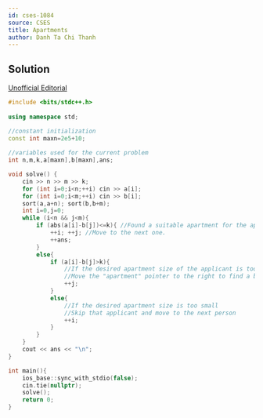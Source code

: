 ---
id: cses-1084
source: CSES
title: Apartments
author: Danh Ta Chi Thanh
---


## Solution

[Unofficial Editorial](https://codeforces.com/blog/entry/83295)


```cpp
#include <bits/stdc++.h>
 
using namespace std;

//constant initialization
const int maxn=2e5+10;
 
//variables used for the current problem
int n,m,k,a[maxn],b[maxn],ans;

void solve() {
	cin >> n >> m >> k;
	for (int i=0;i<n;++i) cin >> a[i];
	for (int i=0;i<m;++i) cin >> b[i];
	sort(a,a+n); sort(b,b+m);
	int i=0,j=0;
	while (i<n && j<m){
		if (abs(a[i]-b[j])<=k){ //Found a suitable apartment for the applicant
			++i; ++j; //Move to the next one.
			++ans;
		}
		else{
			if (a[i]-b[j]>k){ 
				//If the desired apartment size of the applicant is too big
				//Move the "apartment" pointer to the right to find a bigger one
				++j; 
			}
			else{
				//If the desired apartment size is too small
				//Skip that applicant and move to the next person
				++i;
			}
		}
	}
	cout << ans << "\n";
}

int main(){
	ios_base::sync_with_stdio(false);
	cin.tie(nullptr);
	solve();
	return 0;
}
``` 
